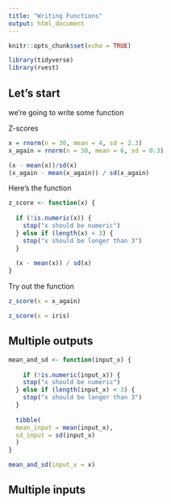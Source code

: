 ```yaml
---
title: "Writing Functions"
output: html_document
---
```


```r
knitr::opts_chunk$set(echo = TRUE)

library(tidyverse)
library(rvest)
```

## Let's start

we're going to write some function

Z-scores
```r
x = rnorm(n = 30, mean = 4, sd = 2.3)
x_again = rnorm(n = 30, mean = 6, sd = 0.3)

(x - mean(x))/sd(x)
(x_again - mean(x_again)) / sd(x_again)
```

Here's the function
```r
z_score <- function(x) {
  
  if (!is.numeric(x)) {
    stop("x should be numeric")
  } else if (length(x) < 3) {
    stop("x should be longer than 3")
  }
  
  (x - mean(x)) / sd(x)
}
```

Try out the function
```r
z_score(x = x_again)

z_score(x = iris)
```

## Multiple outputs
```r
mean_and_sd <- function(input_x) {
  
    if (!is.numeric(input_x)) {
    stop("x should be numeric")
  } else if (length(input_x) < 3) {
    stop("x should be longer than 3")
  }
  
  tibble(
  mean_input = mean(input_x),
  sd_input = sd(input_x)
  )
}
```

```r
mean_and_sd(input_x = x)
```

## Multiple inputs
